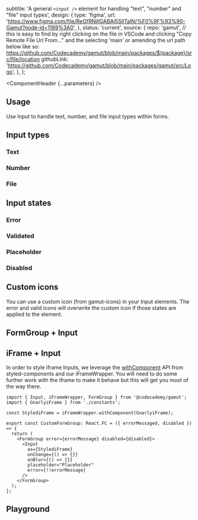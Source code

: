 


  subtitle: 'A general `<input />` element for handling "text", "number" and "file" input types',
  design: {
    type: 'figma',
    url: 'https://www.figma.com/file/ReGfRNillGABAj5SlITalN/%F0%9F%93%90-Gamut?node-id=1189%3A0',
  },
  status: 'current',
  source: {
    repo: 'gamut',
    // this is easy to find by right clicking on the file in VSCode and clicking "Copy Remote File Url From..." and the selecting 'main' or amending the url path below like so: https://github.com/Codecademy/gamut/blob/main/packages/${package}/src/file/location
    githubLink:
      'https://github.com/Codecademy/gamut/blob/main/packages/gamut/src/Logo',
  },
};

<Meta of={InputStories} />

<ComponentHeader {...parameters} />

## Usage

Use Input to handle text, number, and file input types within forms.

## Input types

### Text

<Canvas of={InputStories.Text} />

### Number

<Canvas of={InputStories.Number} />

### File

<Canvas of={InputStories.File} />

## Input states

### Error

<Canvas of={InputStories.Error} />

### Validated

<Canvas of={InputStories.Validated} />

### Placeholder

<Canvas of={InputStories.Placeholder} />

### Disabled

<Canvas of={InputStories.Disabled} />

## Custom icons

You can use a custom icon (from gamut-icons) in your Input elements. The error and valid icons will overwrite the custom icon if those states are applied to the element.

<Canvas of={InputStories.CustomIcon} />

## FormGroup + Input

<Canvas of={InputStories.FormGroupDefault} />
<Canvas of={InputStories.FormGroupError} />
<Canvas of={InputStories.FormGroupLarge} />
<Canvas of={InputStories.FormGroupErrorLarge} />

## iFrame + Input

In order to style iframe Inputs, we leverage the [withComponent](https://styled-components.com/docs/api) API from styled-components and our iFrameWrapper. You will need to do some further work with the iframe to make it behave but this will get you most of the way there.

```tsx
import { Input, iFrameWrapper, FormGroup } from '@codecademy/gamut';
import { GnarlyiFrame } from './constants';

const StylediFrame = iFrameWrapper.withComponent(GnarlyiFrame);

export const CustomFormGroup: React.FC = ({ errorMessaged, disabled }) => {
  return (
    <FormGroup error={errorMessage} disabled={disabled}>
      <Input
        as={StylediFrame}
        onChange={() => {}}
        onBlur={() => {}}
        placeholder="Placeholder"
        error={!!errorMessage}
      />
    </FormGroup>
  );
};
```

## Playground

<Canvas sourceState="shown" of={InputStories.Default} />

<Controls />
